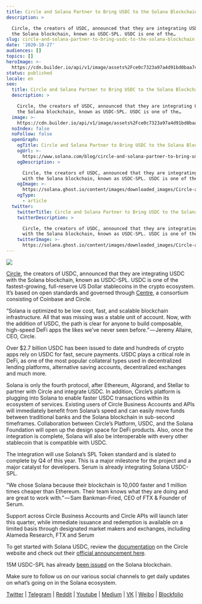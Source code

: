 ```yaml
---
title: Circle and Solana Partner to Bring USDC to the Solana Blockchain
description: >

  Circle, the creators of USDC, announced that they are integrating USDC with
  the Solana blockchain, known as USDC-SPL. USDC is one of the…
slug: circle-and-solana-partner-to-bring-usdc-to-the-solana-blockchain
date: '2020-10-27'
audiences: []
topics: []
heroImage: >-
  https://cdn.builder.io/api/v1/image/assets%2Fce0c7323a97a4d91bd0baa7490ec9139%2F10869a82f1c24e2b9bd733cf2b5098d7
status: published
locale: en
seo:
  title: Circle and Solana Partner to Bring USDC to the Solana Blockchain
  description: >

    Circle, the creators of USDC, announced that they are integrating USDC with
    the Solana blockchain, known as USDC-SPL. USDC is one of the…
  image: >-
    https://cdn.builder.io/api/v1/image/assets%2Fce0c7323a97a4d91bd0baa7490ec9139%2F10869a82f1c24e2b9bd733cf2b5098d7
  noIndex: false
  noFollow: false
  openGraph:
    ogTitle: Circle and Solana Partner to Bring USDC to the Solana Blockchain
    ogUrl: >-
      https://www.solana.com/blog/circle-and-solana-partner-to-bring-usdc-to-the-solana-blockchain
    ogDescription: >

      Circle, the creators of USDC, announced that they are integrating USDC
      with the Solana blockchain, known as USDC-SPL. USDC is one of the…
    ogImage: >-
      https://solana.ghost.io/content/images/downloaded_images/Circle-and-Solana-Partner-to-Bring-USDC-to-the-Solana-Blockchain/0-8G7Dq1rL9QSguaqj-3.png
    ogType:
      - article
  twitter:
    twitterTitle: Circle and Solana Partner to Bring USDC to the Solana Blockchain
    twitterDescription: >

      Circle, the creators of USDC, announced that they are integrating USDC
      with the Solana blockchain, known as USDC-SPL. USDC is one of the…
    twitterImage: >-
      https://solana.ghost.io/content/images/downloaded_images/Circle-and-Solana-Partner-to-Bring-USDC-to-the-Solana-Blockchain/0-8G7Dq1rL9QSguaqj-3.png
---
```


![](/circle-and-solana-partner-to-bring-usdc-to-the-solana-blockchain/image-1.png)

[Circle](https://www.circle.com/en/?ref=solana.ghost.io), the creators of USDC, announced that they are integrating USDC with the Solana blockchain, known as USDC-SPL. USDC is one of the fastest-growing, full-reserve US Dollar stablecoins in the crypto ecosystem. It’s based on open standards and governed through [Centre](https://www.centre.io/?ref=solana.ghost.io), a consortium consisting of Coinbase and Circle.

“Solana is optimized to be low cost, fast, and scalable blockchain infrastructure. All that was missing was a stable unit of account. Now, with the addition of USDC, the path is clear for anyone to build composable, high-speed DeFi apps the likes we’ve never seen before.” — Jeremy Allaire, CEO, Circle.

Over $2.7 billion USDC has been issued to date and hundreds of crypto apps rely on USDC for fast, secure payments. USDC plays a critical role in DeFi, as one of the most popular collateral types used in decentralized lending platforms, alternative saving accounts, decentralized exchanges and much more.

Solana is only the fourth protocol, after Ethereum, Algorand, and Stellar to partner with Circle and integrate USDC. In addition, Circle’s platform is plugging into Solana to enable faster USDC transactions within its ecosystem of services. Existing users of Circle Business Accounts and APIs will immediately benefit from Solana’s speed and can easily move funds between traditional banks and the Solana blockchain in sub-second timeframes. Collaboration between Circle’s Platform, USDC, and the Solana Foundation will open up the design space for DeFi products. Also, once the integration is complete, Solana will also be interoperable with every other stablecoin that is compatible with USDC.

The integration will use Solana’s SPL Token standard and is slated to complete by Q4 of this year. This is a major milestone for the project and a major catalyst for developers. Serum is already integrating Solana USDC-SPL.

“We chose Solana because their blockchain is 10,000 faster and 1 million times cheaper than Ethereum. Their team knows what they are doing and are great to work with.” — Sam Bankman-Fried, CEO of FTX & Founder of Serum.

Support across Circle Business Accounts and Circle APIs will launch later this quarter, while immediate issuance and redemption is available on a limited basis through designated market makers and exchanges, including Alameda Research, FTX and Serum

To get started with Solana USDC, review the [documentation](https://www.circle.com/en/usdc?ref=solana.ghost.io) on the Circle website and check out their [official announcement here](https://www.circle.com/blog/circle-solana-partner-to-bring-usdc-to-solana-blockchain?ref=solana.ghost.io).

15M USDC-SPL has already [been issued](https://explorer.solana.com/address/EPjFWdd5AufqSSqeM2qN1xzybapC8G4wEGGkZwyTDt1v/largest?ref=solana.ghost.io) on the Solana blockchain.

Make sure to follow us on our various social channels to get daily updates on what’s going on in the Solana ecosystem.

[Twitter](https://twitter.com/solana?ref=solana.ghost.io) | [Telegram](https://t.me/solanaio?ref=solana.ghost.io) | [Reddit](https://www.reddit.com/r/solana/?ref=solana.ghost.io) | [Youtube](https://www.youtube.com/c/solanalabs?ref=solana.ghost.io) | [Medium](https://medium.com/solana-labs?ref=solana.ghost.io) | [VK](https://vk.com/solanarus?ref=solana.ghost.io) | [Weibo](https://www.weibo.com/SolanaNews?is_all=1&ref=solana.ghost.io) | [Blockfolio](https://blockfolio.com/coin/SOL?ref=solana.ghost.io)

